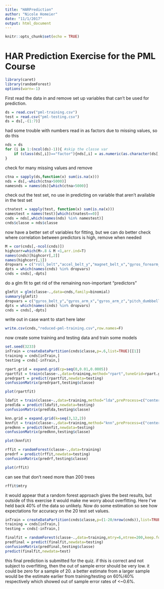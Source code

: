 ```yaml
---
title: "HARPrediction"
author: "Nicole Homeier"
date: "11/1/2017"
output: html_document
---
```


```r
knitr::opts_chunk$set(echo = TRUE)
```

# HAR Prediction Exercise for the PML Course
```r
library(caret)
library(randomForest)
options(warn=-1)
```
First read the data in and remove set up variables that can't be used for prediction.
```r
ds = read.csv("pml-training.csv")
test = read.csv("pml-testing.csv")
ds = ds[,-(1:7)]
```
had some trouble with numbers read in as factors due to missing values, so do this
```r
nds = ds
for (i in 1:(ncol(ds)-1)){ #skip the classe var
    if (class(ds[,i])=="factor"){nds[,i] = as.numeric(as.character(ds[,i]),verbose=FALSE)}
}
```

check for many missing values and remove

```r
ctna = sapply(ds,function(x) sum(is.na(x)))
nds = ds[,-which(ctna>5000)]
namesnds = names(ds)[which(ctna>5000)]
```
check out the test set, no use in predicting on variable that aren't available in the test set
```r
ctnatest = sapply(test, function(x) sum(is.na(x)))
namestest = names(test)[which(ctnatest==0)]
cnds = nds[,which(names(nds) %in% namestest)]
cnds$classe = nds$classe
```
now have a better set of variables for fitting, but we can do better
check where correlation between predictors is high, remove when needed
```r
M = cor(cnds[,-ncol(cnds)])
highcorr=which(M>.8 & M <1,arr.ind=T)
names(cnds)[highcorr[,2]]
names(highcorr[,1])
dropvars = c("roll_belt","accel_belt_y","magnet_belt_x","gyros_forearm_z","magnet_arm_x","accel_dumbbell_x","magnet_arm_y","accel_dumbbell_z")
dpts = which(names(cnds) %in% dropvars)
cnds = cnds[,-dpts]
```

do a glm fit to get rid of the remaining non-important "predictors"
```r
glmfit = glm(classe~.,data=cnds,family=binomial)
summary(glmfit)
dropvars = c("gyros_belt_y","gyros_arm_x","gyros_arm_z","pitch_dumbbell","accel_dumbbell_y","magnet_forearm_z")
dpts = which(names(cnds) %in% dropvars)
cnds = cnds[,-dpts]
```
write out in case want to start here later
```r
write.csv(cnds,"reduced-pml-training.csv",row.names=F)
```

now create some training and testing data and train some models
```r
set.seed(3233)
inTrain = createDataPartition(cnds$classe,p=.6,list=TRUE)[[1]]
training = cnds[inTrain,]
testing = cnds[-inTrain,]
```
```r
rpart.grid = expand.grid(cp=seq(0,0.01,0.0005))
rpartfit = train(classe~.,data=training,method="rpart",tuneGrid=rpart.grid,trControl=trainControl(method="cv"))
predrpart = predict(rpartfit,newdata=testing)
confusionMatrix(predrpart,testing$classe)
```
```r
plot(rpartfit)
```
```r
ldafit = train(classe~.,data=training,method="lda",preProcess=c("center","scale"),trControl=trainControl(method="cv"))
predlda = predict(ldafit,newdata=testing)
confusionMatrix(predlda,testing$classe)
```

```r
knn.grid = expand.grid(k=seq(3,12,2))
knnfit = train(classe~.,data=training,method="knn",preProcess=c("center","scale"),tuneGrid=knn.grid,trControl=trainControl(method="cv"))
predknn = predict(knnfit,newdata=testing)
confusionMatrix(predknn,testing$classe)
```
```r
plot(knnfit)
```

```r
rffit = randomForest(classe~.,data=training)
predrf = predict(rffit,newdata=testing)
confusionMatrix(predrf,testing$classe)
```
```r
plot(rffit)
```

can see that don't need more than 200 trees

```r
rffit$mtry
```
it would appear that a random forest approach gives the best results, but outside of this exercise it would make me worry about overfitting. Here I've held back 40% of the data so unlikely. Now do some estimation so see how expectations for accuracy on the 20 test set values.

```r
inTrain = createDataPartition(cnds$classe,p=(1-20/nrow(cnds)),list=TRUE)[[1]]
training = cnds[inTrain,]
testing = cnds[-inTrain,]
```
```r
finalfit = randomForest(classe~.,data=training,mtry=6,ntree=200,keep.forest=TRUE)
predfinal = predict(finalfit,newdata=testing)
confusionMatrix(predfinal,testing$classe)
predict(finalfit,newdata=test)
```
this final prediction is submitted for the quiz. if this is correct and not subject to overfitting, then the out of sample error should be very low. it could be zero for a sample of 20. a better estimate from a larger sample would be the estimate earlier from training/testing on 60%/40% respectively which showed out of sample error rates of <~0.6%.